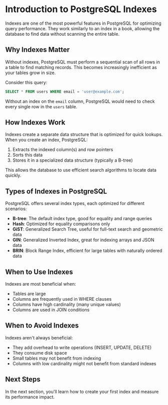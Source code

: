 # Introduction to PostgreSQL Indexes

Indexes are one of the most powerful features in PostgreSQL for optimizing query performance. They work similarly to an index in a book, allowing the database to find data without scanning the entire table.

## Why Indexes Matter

Without indexes, PostgreSQL must perform a sequential scan of all rows in a table to find matching records. This becomes increasingly inefficient as your tables grow in size.

Consider this query:

```sql
SELECT * FROM users WHERE email = 'user@example.com';
```

Without an index on the `email` column, PostgreSQL would need to check every single row in the `users` table.

## How Indexes Work

Indexes create a separate data structure that is optimized for quick lookups. When you create an index, PostgreSQL:

1. Extracts the indexed column(s) and row pointers
2. Sorts this data
3. Stores it in a specialized data structure (typically a B-tree)

This allows the database to use efficient search algorithms to locate data quickly.

## Types of Indexes in PostgreSQL

PostgreSQL offers several index types, each optimized for different scenarios:

- **B-tree**: The default index type, good for equality and range queries
- **Hash**: Optimized for equality comparisons only
- **GiST**: Generalized Search Tree, useful for full-text search and geometric data
- **GIN**: Generalized Inverted Index, great for indexing arrays and JSON data
- **BRIN**: Block Range Index, efficient for large tables with naturally ordered data

## When to Use Indexes

Indexes are most beneficial when:

- Tables are large
- Columns are frequently used in WHERE clauses
- Columns have high cardinality (many unique values)
- Columns are used in JOIN conditions

## When to Avoid Indexes

Indexes aren't always beneficial:

- They add overhead to write operations (INSERT, UPDATE, DELETE)
- They consume disk space
- Small tables may not benefit from indexing
- Columns with low cardinality might not benefit from standard indexes

## Next Steps

In the next section, you'll learn how to create your first index and measure its performance impact. 